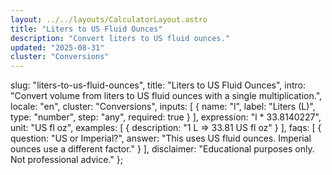```yaml
---
layout: ../../layouts/CalculatorLayout.astro
title: "Liters to US Fluid Ounces"
description: "Convert liters to US fluid ounces."
updated: "2025-08-31"
cluster: "Conversions"
---
```



  slug: "liters-to-us-fluid-ounces",
  title: "Liters to US Fluid Ounces",
  intro: "Convert volume from liters to US fluid ounces with a single multiplication.",
  locale: "en",
  cluster: "Conversions",
  inputs: [
    { name: "l", label: "Liters (L)", type: "number", step: "any", required: true }
  ],
  expression: "l * 33.8140227",
  unit: "US fl oz",
  examples: [
    { description: "1 L ⇒ 33.81 US fl oz" }
  ],
  faqs: [
    { question: "US or Imperial?", answer: "This uses US fluid ounces. Imperial ounces use a different factor." }
  ],
  disclaimer: "Educational purposes only. Not professional advice."
};

<Calculator schema={schema} />
